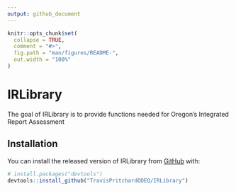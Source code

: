 ```yaml
---
output: github_document
---
```


<!-- README.md is generated from README.Rmd. Please edit that file -->

```r
knitr::opts_chunk$set(
  collapse = TRUE,
  comment = "#>",
  fig.path = "man/figures/README-",
  out.width = "100%"
)
```

# IRLibrary

The goal of IRLibrary is to provide functions needed for Oregon's Integrated Report Assessment

## Installation

You can install the released version of IRLibrary from [GitHub](https://github.com/) with:

``` r
# install.packages("devtools")
devtools::install_github("TravisPritchardODEQ/IRLibrary")
```

## 
